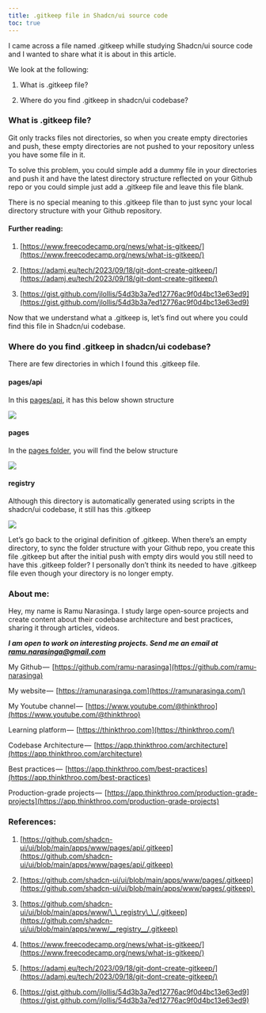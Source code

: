 ```yaml
---
title: .gitkeep file in Shadcn/ui source code
toc: true
---
```


I came across a file named .gitkeep whille studying Shadcn/ui source code and I wanted to share what it is about in this article.

We look at the following:

1. What is .gitkeep file?
    
2. Where do you find .gitkeep in shadcn/ui codebase?
    

### What is .gitkeep file?

Git only tracks files not directories, so when you create empty directories and push, these empty directories are not pushed to your repository unless you have some file in it.

To solve this problem, you could simple add a dummy file in your directories and push it and have the latest directory structure reflected on your Github repo or you could simple just add a .gitkeep file and leave this file blank.

There is no special meaning to this .gitkeep file than to just sync your local directory structure with your Github repository.

#### Further reading:

1. [https://www.freecodecamp.org/news/what-is-gitkeep/](https://www.freecodecamp.org/news/what-is-gitkeep/)
    
2. [https://adamj.eu/tech/2023/09/18/git-dont-create-gitkeep/](https://adamj.eu/tech/2023/09/18/git-dont-create-gitkeep/)
    
3. [https://gist.github.com/jlollis/54d3b3a7ed12776ac9f0d4bc13e63ed9](https://gist.github.com/jlollis/54d3b3a7ed12776ac9f0d4bc13e63ed9)
    

Now that we understand what a .gitkeep is, let’s find out where you could find this file in Shadcn/ui codebase.

### Where do you find .gitkeep in shadcn/ui codebase?

There are few directories in which I found this .gitkeep file.

#### pages/api

In this [pages/api](https://github.com/shadcn-ui/ui/tree/main/apps/www/pages/api), it has this below shown structure

![](https://cdn-images-1.medium.com/max/1600/1*4PdcyS2XwkLVCSKUqnUqlw.png)

#### pages 

In the [pages folder](https://github.com/shadcn-ui/ui/blob/main/apps/www/pages), you will find the below structure

![](https://cdn-images-1.medium.com/max/1600/1*cyKeIp_lOZCKHCnUmVqDNQ.png)

#### **registry**

Although this directory is automatically generated using scripts in the shadcn/ui codebase, it still has this .gitkeep

![](https://cdn-images-1.medium.com/max/1600/1*3DHK2P3t-wbNxsV3CRINhw.png)

Let’s go back to the original definition of .gitkeep. When there’s an empty directory, to sync the folder structure with your Github repo, you create this file .gitkeep but after the initial push with empty dirs would you still need to have this .gitkeep folder? I personally don’t think its needed to have .gitkeep file even though your directory is no longer empty.

### About me:

Hey, my name is Ramu Narasinga. I study large open-source projects and create content about their codebase architecture and best practices, sharing it through articles, videos.

***I am open to work on interesting projects. Send me an email at ramu.narasinga@gmail.com***

My Github —  [https://github.com/ramu-narasinga](https://github.com/ramu-narasinga)

My website —  [https://ramunarasinga.com](https://ramunarasinga.com/)

My Youtube channel —  [https://www.youtube.com/@thinkthroo](https://www.youtube.com/@thinkthroo)

Learning platform —  [https://thinkthroo.com](https://thinkthroo.com/)

Codebase Architecture —  [https://app.thinkthroo.com/architecture](https://app.thinkthroo.com/architecture)

Best practices —  [https://app.thinkthroo.com/best-practices](https://app.thinkthroo.com/best-practices)

Production-grade projects —  [https://app.thinkthroo.com/production-grade-projects](https://app.thinkthroo.com/production-grade-projects)

### References:

1. [https://github.com/shadcn-ui/ui/blob/main/apps/www/pages/api/.gitkeep](https://github.com/shadcn-ui/ui/blob/main/apps/www/pages/api/.gitkeep)
    
2. [https://github.com/shadcn-ui/ui/blob/main/apps/www/pages/.gitkeep](https://github.com/shadcn-ui/ui/blob/main/apps/www/pages/.gitkeep) 
    
3. [https://github.com/shadcn-ui/ui/blob/main/apps/www/\_\_registry\_\_/.gitkeep](https://github.com/shadcn-ui/ui/blob/main/apps/www/__registry__/.gitkeep)
    
4. [https://www.freecodecamp.org/news/what-is-gitkeep/](https://www.freecodecamp.org/news/what-is-gitkeep/)
    
5. [https://adamj.eu/tech/2023/09/18/git-dont-create-gitkeep/](https://adamj.eu/tech/2023/09/18/git-dont-create-gitkeep/)
    
6. [https://gist.github.com/jlollis/54d3b3a7ed12776ac9f0d4bc13e63ed9](https://gist.github.com/jlollis/54d3b3a7ed12776ac9f0d4bc13e63ed9)